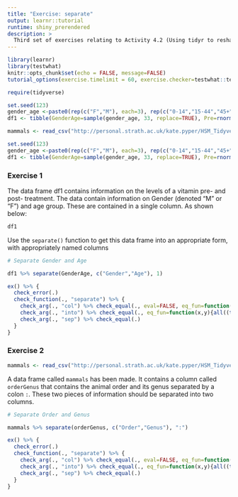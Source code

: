 ```yaml
---
title: "Exercise: separate"
output: learnr::tutorial
runtime: shiny_prerendered
description: >
  Third set of exercises relating to Activity 4.2 (Using tidyr to reshape data).
---
```


```r
library(learnr)
library(testwhat)
knitr::opts_chunk$set(echo = FALSE, message=FALSE)
tutorial_options(exercise.timelimit = 60, exercise.checker=testwhat::testwhat_learnr)

require(tidyverse)

set.seed(123)
gender_age <-paste0(rep(c("F","M"), each=3), rep(c("0-14","15-44","45+")))
df1 <- tibble(GenderAge=sample(gender_age, 33, replace=TRUE), Pre=rnorm(33, 10, 2), Post=rnorm(33, 15, 1))

mammals <- read_csv("http://personal.strath.ac.uk/kate.pyper/HSM_Tidyverse/Data/tidyr/Mammals.csv")
```


```r

set.seed(123)
gender_age <-paste0(rep(c("F","M"), each=3), rep(c("0-14","15-44","45+")))
df1 <- tibble(GenderAge=sample(gender_age, 33, replace=TRUE), Pre=rnorm(33, 10, 2), Post=rnorm(33, 15, 1))

```
### Exercise 1

The data frame df1 contains information on the levels of a vitamin pre- and post- treatment. The data contain information on Gender (denoted "M" or "F") and age group. These are contained in a single column. As shown below:

```r

df1

```

Use the `separate()` function to get this data frame into an appropriate form, with appropriately named columns

```r
# Separate Gender and Age


```

```r

df1 %>% separate(GenderAge, c("Gender","Age"), 1)

```

```r

ex() %>% {
  check_error(.)
  check_function(., "separate") %>% {
    check_arg(., "col") %>% check_equal(., eval=FALSE, eq_fun=function(x,y) {stringr::str_extract(x, "[[:alpha:]]+" )==stringr::str_extract(y, "[[:alpha:]]+" )})
    check_arg(., "into") %>% check_equal(., eq_fun=function(x,y){all((tolower(x)==tolower(y))|(tolower(x)==tolower(y)[2:1]))})
    check_arg(., "sep") %>% check_equal(.)
  }
}

```

### Exercise 2

```r

mammals <- read_csv("http://personal.strath.ac.uk/kate.pyper/HSM_Tidyverse/Data/tidyr/Mammals.csv")

```

A data frame called `mammals` has been made. It contains a column called `orderGenus` that contains the animal order and its genus separated by a colon `:`. These two pieces of information should be separated into two columns.

```r
# Separate Order and Genus


```

```r

mammals %>% separate(orderGenus, c("Order","Genus"), ":")

```

```r

ex() %>% {
  check_error(.)
  check_function(., "separate") %>% {
    check_arg(., "col") %>% check_equal(., eval=FALSE, eq_fun=function(x,y) {stringr::str_extract(x, "[[:alpha:]]+" )==stringr::str_extract(y, "[[:alpha:]]+" )})
    check_arg(., "into") %>% check_equal(., eq_fun=function(x,y){all((tolower(x)==tolower(y))|(tolower(x)==tolower(y)[2:1]))})
    check_arg(., "sep") %>% check_equal(.)
  }
}

```
